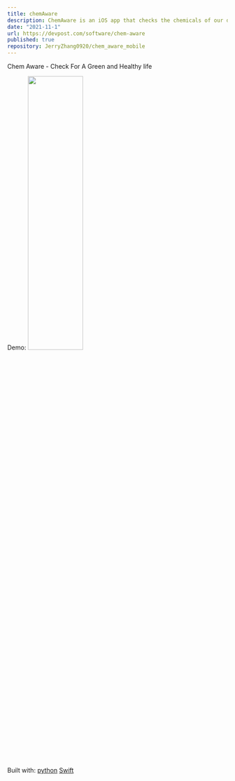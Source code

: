 ```yaml
---
title: chemAware
description: ChemAware is an iOS app that checks the chemicals of our daily use.
date: "2021-11-1"
url: https://devpost.com/software/chem-aware
published: true
repository: JerryZhang0920/chem_aware_mobile
---
```

Chem Aware - Check For A Green and Healthy life

Demo:
<img src="https://github.com/JerryZhang0920/chem_aware_mobile/blob/main/media/chemaware.gif?raw=true"  width="50%" height="40%" />

Built with:
[python](https://img.shields.io/badge/Python-313638?style=for-the-badge&logo=python&logoColor=white) [Swift](https://img.shields.io/badge/Swift-313638?style=for-the-badge&logo=swift&logoColor=white)


